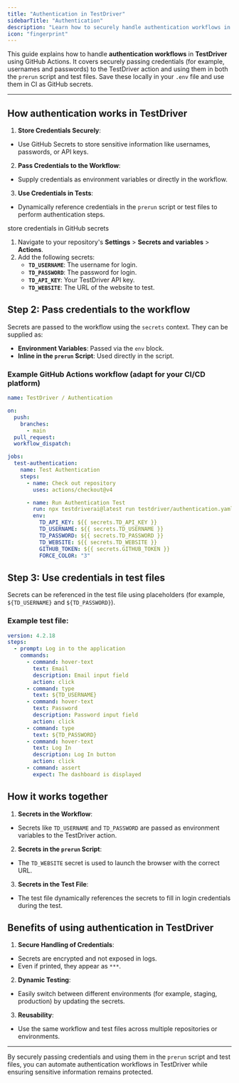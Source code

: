 ```yaml
---
title: "Authentication in TestDriver"
sidebarTitle: "Authentication"
description: "Learn how to securely handle authentication workflows in TestDriver using GitHub Actions."
icon: "fingerprint"
---
```



This guide explains how to handle **authentication workflows** in **TestDriver** using GitHub Actions. It covers securely passing credentials (for example, usernames and passwords) to the TestDriver action and using them in both the `prerun` script and test files. Save these locally in your `.env` file and use them in CI as GitHub secrets.

<GitignoreWarning />

---

## How authentication works in TestDriver

1. **Store Credentials Securely**:

- Use GitHub Secrets to store sensitive information like usernames, passwords, or API keys.

2. **Pass Credentials to the Workflow**:

- Supply credentials as environment variables or directly in the workflow.

3. **Use Credentials in Tests**:

- Dynamically reference credentials in the `prerun` script or test files to perform authentication steps.

store credentials in GitHub secrets

1. Navigate to your repository's **Settings** > **Secrets and variables** > **Actions**.
2. Add the following secrets:
   - **`TD_USERNAME`**: The username for login.
   - **`TD_PASSWORD`**: The password for login.
   - **`TD_API_KEY`**: Your TestDriver API key.
   - **`TD_WEBSITE`**: The URL of the website to test.

## Step 2: Pass credentials to the workflow

Secrets are passed to the workflow using the `secrets` context. They can be supplied as:

- **Environment Variables**: Passed via the `env` block.
- **Inline in the `prerun` Script**: Used directly in the script.

### Example GitHub Actions workflow (adapt for your CI/CD platform)

```yaml
name: TestDriver / Authentication

on:
  push:
    branches:
      - main
  pull_request:
  workflow_dispatch:

jobs:
  test-authentication:
    name: Test Authentication
    steps:
      - name: Check out repository
        uses: actions/checkout@v4

      - name: Run Authentication Test
        run: npx testdriverai@latest run testdriver/authentication.yaml --headless
        env:
          TD_API_KEY: ${{ secrets.TD_API_KEY }}
          TD_USERNAME: ${{ secrets.TD_USERNAME }}
          TD_PASSWORD: ${{ secrets.TD_PASSWORD }}
          TD_WEBSITE: ${{ secrets.TD_WEBSITE }}
          GITHUB_TOKEN: ${{ secrets.GITHUB_TOKEN }}
          FORCE_COLOR: "3"
```

## Step 3: Use credentials in test files

Secrets can be referenced in the test file using placeholders (for example, `${TD_USERNAME}` and `${TD_PASSWORD}`).

### Example test file:

```yaml
version: 4.2.18
steps:
  - prompt: Log in to the application
    commands:
      - command: hover-text
        text: Email
        description: Email input field
        action: click
      - command: type
        text: ${TD_USERNAME}
      - command: hover-text
        text: Password
        description: Password input field
        action: click
      - command: type
        text: ${TD_PASSWORD}
      - command: hover-text
        text: Log In
        description: Log In button
        action: click
      - command: assert
        expect: The dashboard is displayed
```

## How it works together

1. **Secrets in the Workflow**:

- Secrets like `TD_USERNAME` and `TD_PASSWORD` are passed as environment variables to the TestDriver action.

2. **Secrets in the `prerun` Script**:

- The `TD_WEBSITE` secret is used to launch the browser with the correct URL.

3. **Secrets in the Test File**:

- The test file dynamically references the secrets to fill in login credentials during the test.

## Benefits of using authentication in TestDriver

1. **Secure Handling of Credentials**:

- Secrets are encrypted and not exposed in logs.
- Even if printed, they appear as `***`.

2. **Dynamic Testing**:

- Easily switch between different environments (for example, staging, production) by updating the secrets.

3. **Reusability**:

- Use the same workflow and test files across multiple repositories or environments.

---

By securely passing credentials and using them in the `prerun` script and test files, you can automate authentication workflows in TestDriver while ensuring sensitive information remains protected.

